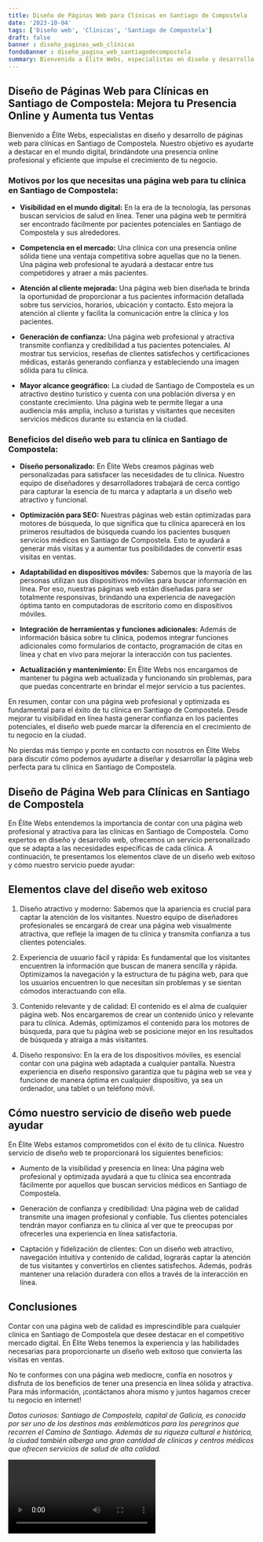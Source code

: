 ```yaml
---
title: Diseño de Páginas Web para Clínicas en Santiago de Compostela
date: '2023-10-04'
tags: ['Diseño web', 'Clínicas', 'Santiago de Compostela']
draft: false
banner : diseño_paginas_web_clínicas
fondoBanner : diseño_pagina_web_santiagodecompostela
summary: Bienvenido a Élite Webs, especialistas en diseño y desarrollo de páginas web para clínicas en Santiago de Compostela. Nuestro objetivo es ayudarte a destacar en el mundo digital, brindándote una presencia online profesional y eficiente que impulse el crecimiento de tu negocio.
---
```


## **Diseño de Páginas Web para Clínicas en Santiago de Compostela: Mejora tu Presencia Online y Aumenta tus Ventas**

Bienvenido a Élite Webs, especialistas en diseño y desarrollo de páginas web para clínicas en Santiago de Compostela. Nuestro objetivo es ayudarte a destacar en el mundo digital, brindándote una presencia online profesional y eficiente que impulse el crecimiento de tu negocio.

### **Motivos por los que necesitas una página web para tu clínica en Santiago de Compostela:**

* **Visibilidad en el mundo digital:** En la era de la tecnología, las personas buscan servicios de salud en línea. Tener una página web te permitirá ser encontrado fácilmente por pacientes potenciales en Santiago de Compostela y sus alrededores.

* **Competencia en el mercado:** Una clínica con una presencia online sólida tiene una ventaja competitiva sobre aquellas que no la tienen. Una página web profesional te ayudará a destacar entre tus competidores y atraer a más pacientes.

* **Atención al cliente mejorada:** Una página web bien diseñada te brinda la oportunidad de proporcionar a tus pacientes información detallada sobre tus servicios, horarios, ubicación y contacto. Esto mejora la atención al cliente y facilita la comunicación entre la clínica y los pacientes.

* **Generación de confianza:** Una página web profesional y atractiva transmite confianza y credibilidad a tus pacientes potenciales. Al mostrar tus servicios, reseñas de clientes satisfechos y certificaciones médicas, estarás generando confianza y estableciendo una imagen sólida para tu clínica.

* **Mayor alcance geográfico:** La ciudad de Santiago de Compostela es un atractivo destino turístico y cuenta con una población diversa y en constante crecimiento. Una página web te permite llegar a una audiencia más amplia, incluso a turistas y visitantes que necesiten servicios médicos durante su estancia en la ciudad.

### **Beneficios del diseño web para tu clínica en Santiago de Compostela:**

* **Diseño personalizado:** En Élite Webs creamos páginas web personalizadas para satisfacer las necesidades de tu clínica. Nuestro equipo de diseñadores y desarrolladores trabajará de cerca contigo para capturar la esencia de tu marca y adaptarla a un diseño web atractivo y funcional.

* **Optimización para SEO:** Nuestras páginas web están optimizadas para motores de búsqueda, lo que significa que tu clínica aparecerá en los primeros resultados de búsqueda cuando los pacientes busquen servicios médicos en Santiago de Compostela. Esto te ayudará a generar más visitas y a aumentar tus posibilidades de convertir esas visitas en ventas.

* **Adaptabilidad en dispositivos móviles:** Sabemos que la mayoría de las personas utilizan sus dispositivos móviles para buscar información en línea. Por eso, nuestras páginas web están diseñadas para ser totalmente responsivas, brindando una experiencia de navegación óptima tanto en computadoras de escritorio como en dispositivos móviles.

* **Integración de herramientas y funciones adicionales:** Además de información básica sobre tu clínica, podemos integrar funciones adicionales como formularios de contacto, programación de citas en línea y chat en vivo para mejorar la interacción con tus pacientes.

* **Actualización y mantenimiento:** En Élite Webs nos encargamos de mantener tu página web actualizada y funcionando sin problemas, para que puedas concentrarte en brindar el mejor servicio a tus pacientes.

En resumen, contar con una página web profesional y optimizada es fundamental para el éxito de tu clínica en Santiago de Compostela. Desde mejorar tu visibilidad en línea hasta generar confianza en los pacientes potenciales, el diseño web puede marcar la diferencia en el crecimiento de tu negocio en la ciudad.

No pierdas más tiempo y ponte en contacto con nosotros en Élite Webs para discutir cómo podemos ayudarte a diseñar y desarrollar la página web perfecta para tu clínica en Santiago de Compostela.

<GifSeo />

<Cta />

## Diseño de Página Web para Clínicas en Santiago de Compostela

En Élite Webs entendemos la importancia de contar con una página web profesional y atractiva para las clínicas en Santiago de Compostela. Como expertos en diseño y desarrollo web, ofrecemos un servicio personalizado que se adapta a las necesidades específicas de cada clínica. A continuación, te presentamos los elementos clave de un diseño web exitoso y cómo nuestro servicio puede ayudar:

## Elementos clave del diseño web exitoso

1. Diseño atractivo y moderno: Sabemos que la apariencia es crucial para captar la atención de los visitantes. Nuestro equipo de diseñadores profesionales se encargará de crear una página web visualmente atractiva, que refleje la imagen de tu clínica y transmita confianza a tus clientes potenciales.

2. Experiencia de usuario fácil y rápida: Es fundamental que los visitantes encuentren la información que buscan de manera sencilla y rápida. Optimizamos la navegación y la estructura de tu página web, para que los usuarios encuentren lo que necesitan sin problemas y se sientan cómodos interactuando con ella.

3. Contenido relevante y de calidad: El contenido es el alma de cualquier página web. Nos encargaremos de crear un contenido único y relevante para tu clínica. Además, optimizamos el contenido para los motores de búsqueda, para que tu página web se posicione mejor en los resultados de búsqueda y atraiga a más visitantes.

4. Diseño responsivo: En la era de los dispositivos móviles, es esencial contar con una página web adaptada a cualquier pantalla. Nuestra experiencia en diseño responsivo garantiza que tu página web se vea y funcione de manera óptima en cualquier dispositivo, ya sea un ordenador, una tablet o un teléfono móvil.

## Cómo nuestro servicio de diseño web puede ayudar

En Élite Webs estamos comprometidos con el éxito de tu clínica. Nuestro servicio de diseño web te proporcionará los siguientes beneficios:

- Aumento de la visibilidad y presencia en línea: Una página web profesional y optimizada ayudará a que tu clínica sea encontrada fácilmente por aquellos que buscan servicios médicos en Santiago de Compostela.

- Generación de confianza y credibilidad: Una página web de calidad transmite una imagen profesional y confiable. Tus clientes potenciales tendrán mayor confianza en tu clínica al ver que te preocupas por ofrecerles una experiencia en línea satisfactoria.

- Captación y fidelización de clientes: Con un diseño web atractivo, navegación intuitiva y contenido de calidad, lograrás captar la atención de tus visitantes y convertirlos en clientes satisfechos. Además, podrás mantener una relación duradera con ellos a través de la interacción en línea.

## Conclusiones

Contar con una página web de calidad es imprescindible para cualquier clínica en Santiago de Compostela que desee destacar en el competitivo mercado digital. En Élite Webs tenemos la experiencia y las habilidades necesarias para proporcionarte un diseño web exitoso que convierta las visitas en ventas.

No te conformes con una página web mediocre, confía en nosotros y disfruta de los beneficios de tener una presencia en línea sólida y atractiva. Para más información, ¡contáctanos ahora mismo y juntos hagamos crecer tu negocio en internet!

*Datos curiosos: Santiago de Compostela, capital de Galicia, es conocida por ser uno de los destinos más emblemáticos para los peregrinos que recorren el Camino de Santiago. Además de su riqueza cultural e histórica, la ciudad también alberga una gran cantidad de clínicas y centros médicos que ofrecen servicios de salud de alta calidad.*

<Video />

<CtaBot job='Clínicas' city='Santiago de Compostela'/>

<Gmaps query='Santiago de Compostela+españa+maps' />